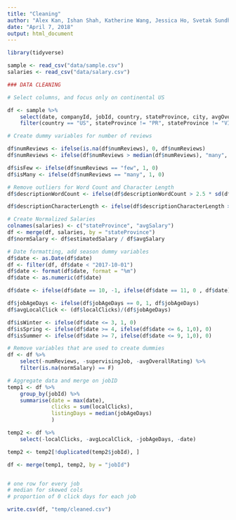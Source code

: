 ```yaml
---
title: "Cleaning"
author: "Alex Kan, Ishan Shah, Katherine Wang, Jessica Ho, Svetak Sundhar"
date: "April 7, 2018"
output: html_document
---
```


```r
library(tidyverse)
```

```r
sample <- read_csv("data/sample.csv")
salaries <- read_csv("data/salary.csv")
```

```r
### DATA CLEANING

# Select columns, and focus only on continental US

df <- sample %>% 
    select(date, companyId, jobId, country, stateProvince, city, avgOverallRating, numReviews, normTitleCategory, supervisingJob, descriptionCharacterLength, descriptionWordCount, estimatedSalary, educationRequirement, clicks, jobAgeDays, localClicks) %>% 
    filter(country == "US", stateProvince != "PR", stateProvince != "VI") 

# Create dummy variables for number of reviews 

df$numReviews <- ifelse(is.na(df$numReviews), 0, df$numReviews)
df$numReviews <- ifelse(df$numReviews > median(df$numReviews), "many", ifelse(df$numReviews > 0, "few", "none"))

df$isFew <- ifelse(df$numReviews == "few", 1, 0)
df$isMany <- ifelse(df$numReviews == "many", 1, 0)

# Remove outliers for Word Count and Character Length
df$descriptionWordCount <- ifelse(df$descriptionWordCount > 2.5 * sd(df$descriptionWordCount), median(df$descriptionWordCount), df$descriptionWordCount)

df$descriptionCharacterLength <- ifelse(df$descriptionCharacterLength > 2.5 * sd(df$descriptionCharacterLength), median(df$descriptionCharacterLength), df$descriptionCharacterLength)

# Create Normalized Salaries
colnames(salaries) <- c("stateProvince", "avgSalary")
df <- merge(df, salaries, by = "stateProvince")
df$normSalary <- df$estimatedSalary / df$avgSalary

# Date formatting, add season dummy variables 
df$date <- as.Date(df$date)
df <- filter(df, df$date < "2017-10-01")
df$date <- format(df$date, format = "%m")
df$date <- as.numeric(df$date)

df$date <- ifelse(df$date == 10, -1, ifelse(df$date == 11, 0 , df$date))

df$jobAgeDays <- ifelse(df$jobAgeDays == 0, 1, df$jobAgeDays)
df$avgLocalClick <- (df$localClicks)/(df$jobAgeDays)

df$isWinter <- ifelse(df$date <= 3, 1, 0)
df$isSpring <- ifelse(df$date >= 4, ifelse(df$date <= 6, 1,0), 0)
df$isSummer <- ifelse(df$date >= 7, ifelse(df$date <= 9, 1,0), 0)

# Remove variables that are used to create dummies 
df <- df %>%
    select(-numReviews, -supervisingJob, -avgOverallRating) %>%
    filter(is.na(normSalary) == F)

# Aggregate data and merge on jobID
temp1 <- df %>% 
    group_by(jobId) %>%
    summarise(date = max(date),
              clicks = sum(localClicks),
              listingDays = median(jobAgeDays)
              )

temp2 <- df %>% 
    select(-localClicks, -avgLocalClick, -jobAgeDays, -date) 

temp2 <- temp2[!duplicated(temp2$jobId), ]

df <- merge(temp1, temp2, by = "jobId")


# one row for every job 
# median for skewed cols 
# proportion of 0 click days for each job 

```

```r
write.csv(df, "temp/cleaned.csv")
```

